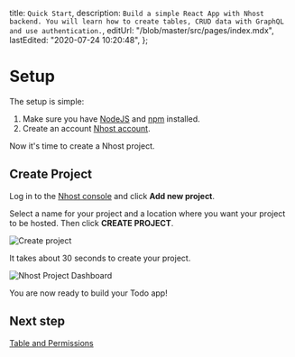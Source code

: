 
  title: `Quick Start`,
  description: `Build a simple React App with Nhost backend. You will learn how to create tables, CRUD data with GraphQL and use authentication.`,
  editUrl: "/blob/master/src/pages/index.mdx",
  lastEdited: "2020-07-24 10:20:48",
};

<MetaTags meta={meta} />

# Setup

The setup is simple:

1. Make sure you have [NodeJS](https://nodejs.org/en/) and [npm](https://www.npmjs.com/) installed.
2. Create an account [Nhost account](https://console.nhost.io/register).

Now it's time to create a Nhost project.

## Create Project

Log in to the [Nhost console](https://console.nhost.io) and click **Add new project**.

Select a name for your project and a location where you want your project to be hosted. Then click **CREATE PROJECT**.

![Create project](/images/create-project-create-project.png)

It takes about 30 seconds to create your project.

![Nhost Project Dashboard](/images/create-project-dashboard.png)

You are now ready to build your Todo app!

## Next step

[Table and Permissions](/quick-start/table-and-permissions)
